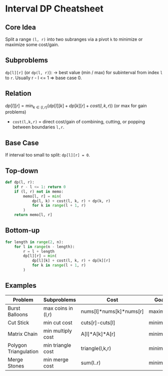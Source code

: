 # Interval DP Cheatsheet


## Core Idea

Split a range `(l, r)` into two subranges via a pivot `k` to minimize or maximize some cost/gain.

## Subproblems

`dp[l][r]` (or `dp(l, r)`):
→ best value (min / max) for subinterval from index `l` to `r`.
Usually r - l <= 1 ⇒ base case 0.

## Relation   

$dp[l][r] = \min_{k \in (l, r)} \big(dp[l][k] + dp[k][r] + cost(l, k, r)\big)$
(or max for gain problems)

* `cost(l,k,r)` = direct cost/gain of combining, cutting, or popping between boundaries `l,r`.

## Base Case

If interval too small to split:
`dp[l][r] = 0`.

## Top-down

```python
def dp(l, r):
    if r - l <= 1: return 0
    if (l, r) not in memo:
        memo[l, r] = min(
            dp(l, k) + cost(l, k, r) + dp(k, r)
            for k in range(l + 1, r)
        )
    return memo[l, r]


```

## Bottom-up
```python
for length in range(2, n):
    for l in range(n - length):
        r = l + length
        dp[l][r] = min(
            dp[l][k] + cost(l, k, r) + dp[k][r]
            for k in range(l + 1, r)
        )

```

## Examples

| Problem | Subproblems | Cost | Goal |
|---------|---------------|------|------|
| Burst Balloons | max coins in (l,r) | nums[l]*nums[k]*nums[r] | maximize |
| Cut Stick | min cut cost | cuts[r]-cuts[l] | minimize |
| Matrix Chain | min multiply cost | A[l]*A[k]*A[r] | minimize |
| Polygon Triangulation | min triangle cost | triangle(l,k,r) | minimize |
| Merge Stones | min merge cost | sum(l..r) | minimize |


